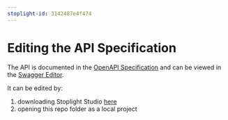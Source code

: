 ```yaml
---
stoplight-id: 3142487e4f474
---
```


# Editing the API Specification

The API is documented in the [OpenAPI Specification](spec.yml) and can be viewed in the [Swagger Editor](https://editor.swagger.io/?url=https://raw.githubusercontent.com/iot-dsa-v2/sdk-dslink-dart/master/express/api/spec.yml).

It can be edited by:
1. downloading Stoplight Studio [here](https://stoplight.io/studio/) 
2. opening this repo folder as a local project